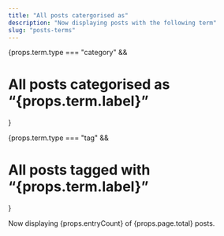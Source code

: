 ```yaml
---
title: "All posts catergorised as"
description: "Now displaying posts with the following term"
slug: "posts-terms"
---
```



<Content>

{props.term.type === "category" &&

<h1>All posts categorised as “{props.term.label}”</h1>}

{props.term.type === "tag" &&

<h1>All posts tagged with “{props.term.label}”</h1>}

Now displaying {props.entryCount} of {props.page.total} posts.

</Content>

<Archive class="mb-4 md:mb-12" page={props.page} />
